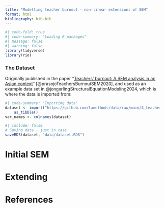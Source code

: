 ```yaml
---
title: "Modelling teacher burnout - non-linear extensions of SEM"
format: html
bibliography: bib.bib
---
```


``` r
#| code-fold: true
#| code-summary: "Loading R packages"
#| message: false
#| warning: false
library(tidyverse)
library(rio)
```

### The Dataset

Originally published in the paper "[Teachers' burnout: A SEM analysis in an Asian context](https://www.sciencedirect.com/science/article/pii/S2405844019368033)" [@prasojoTeachersBurnoutSEM2020], and used as an example data set in @jongerlingStructuralEquationModeling2024, which is where the data is imported from:

``` r
#| code-summary: "Importing data"
dataset <- import("https://github.com/lamethods/data/raw/main/4_teachersBurnout/2.%20Response.xlsx") |> 
    as_tibble()
var_names <- colnames(dataset)
```

``` r
#| include: false
# Saving data - just in case
saveRDS(dataset, "data/dataset.RDS")
```

# Initial SEM

# Extending

# References